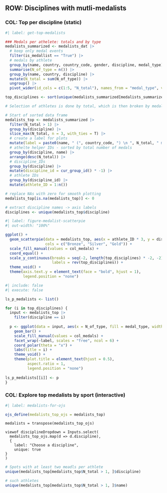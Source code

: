 ## ROW: Disciplines with mutli-medalists 

<!-- There are only 17 disciplines where one athlete won at least two medals. This section will focus on them. -->

### COL: Top per discipline (static)

```r
#| label: get-top-medalists

### Medals per athelete: totals and by type
medalists_summarized <- medalists_dat |> 
  # keep only medal events
  filter(is_medallist == "True") |> 
  # medals by athlete
  group_by(name, country, country_code, gender, discipline, medal_type) |> 
  summarise(N_of_type = n()) |> 
  group_by(name, country, discipline) |> 
  mutate(N_total = sum(N_of_type)) |> 
  ungroup() |> 
  pivot_wider(id_cols = c(1:5, "N_total"), names_from = "medal_type", values_from = "N_of_type")
```

```r
top_disciplines <- sort(unique(medalists_summarized[medalists_summarized$N_total > 1, ]$discipline), decreasing = T)

# Selection of athletes is done by total, which is then broken by medal type

# Start of sorted data frame
medalists_top <- medalists_summarized |> 
  filter(N_total > 1) |> 
  group_by(discipline) |> 
  slice_max(N_total, n = 3, with_ties = T) |> 
  # create a label for plots
  mutate(label = paste0(name, " (", country_code, ") \n ", N_total, " medals")) |> 
  # athelte helper IDs - sorted by total number of medals
  group_by(discipline, name) |> 
  arrange(desc(N_total)) |> 
  # discipline_IDs
  group_by(discipline) |> 
  mutate(discipline_id = cur_group_id() * -1) |> 
  # athlete IDs
  group_by(discipline_id) |> 
  mutate(athlete_ID = 1:n())

# replace NAs with zero for smooth plotting
medalists_top[is.na(medalists_top)] <- 0

# extract discipline names -> axis labels
disciplines <- unique(medalists_top$discipline)
```


```r
#| label: figure-medalist-scatterpie
#| out-width: "100%"

ggplot() +
  geom_scatterpie(data = medalists_top, aes(x = athlete_ID * 3, y = discipline_id * 2, group = name, r = N_total / 5),
                  cols = c("Bronze", "Silver", "Gold")) + 
  scale_fill_manual(values = col_medals) +
  coord_equal() +
  scale_y_continuous(breaks = seq(-2, length(top_disciplines) * -2, -2),
                     labels = rev(top_disciplines)) +
  theme_void() +
  theme(axis.text.y = element_text(face = "bold", hjust = 1),
        legend.position = "none")
```

```r
#| include: false
#| execute: false

ls_p_medalists <- list()

for (i in top_disciplines) {
  input <- medalists_top |> 
    filter(discipline == i)
  
  p <- ggplot(data = input, aes(x = N_of_type, fill = medal_type, width = N_total)) +
    geom_bar() +
    scale_fill_manual(values = col_medals) +
    facet_wrap(~label, scales = "free", ncol = 6) +
    coord_polar(theta = "x") +
    labs(title = i) +
    theme_void() +
    theme(plot.title = element_text(hjust = 0.5),
          aspect.ratio = 1,
          legend.position = "none")
  
ls_p_medalists[[i]] <- p
}

```


### COL: Explore top medalists by sport (interactive)

<!-- This is an intercative addition to the summary plot created above. User can select discipline and can then explore athletes. -->
```r
#| label: medalists-for-ojs

ojs_define(medalists_top_ojs = medalists_top)
```


```ojs
medalists = transpose(medalists_top_ojs)

viewof disciplineDropdown = Inputs.select(
  medalists_top_ojs.map(d => d.discipline),
  {
    label: "Choose a discipline",
    unique: true
}
)
```



<!-- backup code -->

```r
# Spots with at least two meadls per athlete
unique(medalists_top[medalists_top$N_total > 1, ]$discipline)

# such athletes
unique(medalists_top[medalists_top$N_total > 1, ]$name)
```

